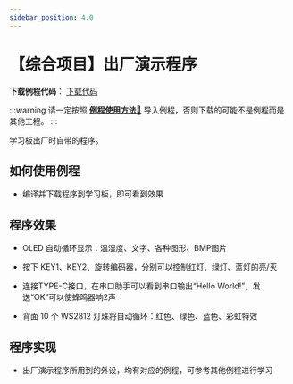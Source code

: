 ```yaml
---
sidebar_position: 4.0
---
```

# 【综合项目】出厂演示程序

**下载例程代码**： <a href="https://pan.baud-dance.com/d/%E6%B3%A2%E7%89%B9%E5%BE%8B%E5%8A%A8STM32%E4%BE%8B%E7%A8%8B/FactoryDemo.zip" class="source_download_button" target="_blank">下载代码</a> 

:::warning
请一定按照 <a href="/docs/stm32/example/HowToImportExample" target="_blank">**例程使用方法🔗**</a> 导入例程，否则下载的可能不是例程而是其他工程。
:::

学习板出厂时自带的程序。

## 如何使用例程

- 编译并下载程序到学习板，即可看到效果

## 程序效果

- OLED 自动循环显示：温湿度、文字、各种图形、BMP图片

- 按下 KEY1、KEY2、旋转编码器，分别可以控制红灯、绿灯、蓝灯的亮/灭

- 连接TYPE-C接口，在串口助手可以看到串口输出“Hello World!”，发送“OK”可以使蜂鸣器响2声

- 背面 10 个 WS2812 灯珠将自动循环：红色、绿色、蓝色、彩虹特效

## 程序实现

- 出厂演示程序所用到的外设，均有对应的例程，可参考其他例程进行学习